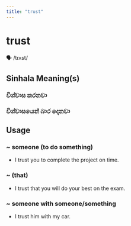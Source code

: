 ```yaml
---
title: "trust"
---
```


# trust

🗣️ /trʌst/

## Sinhala Meaning(s)

### විශ්වාස කරනවා
### විශ්වාසයෙන් බාර දෙනවා

## Usage

### ~ someone (to do something)

- I trust you to complete the project on time.


### ~ (that)

- I trust that you will do your best on the exam.


### ~ someone with someone/something

- I trust him with my car.

